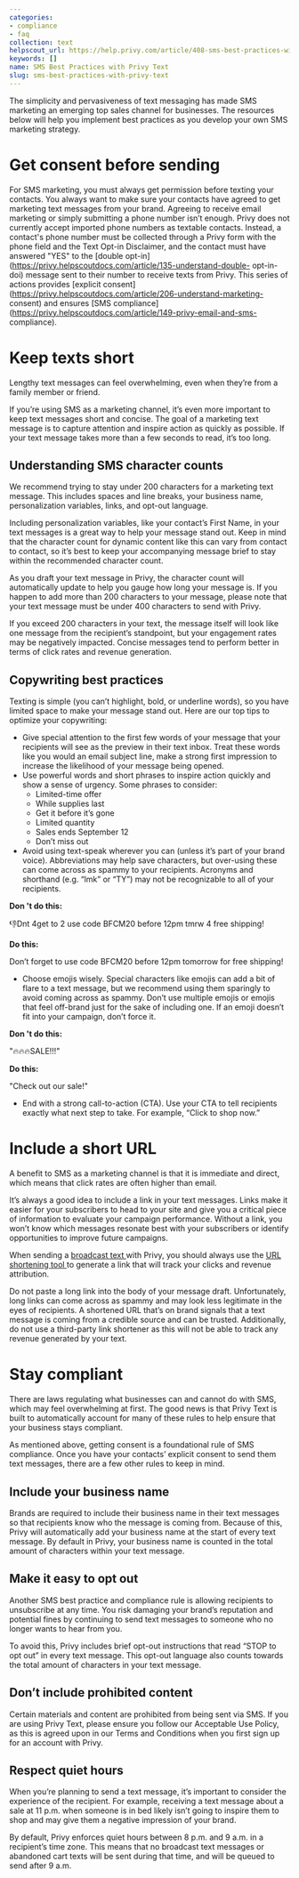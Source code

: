 ```yaml
---
categories:
- compliance
- faq
collection: text
helpscout_url: https://help.privy.com/article/408-sms-best-practices-with-privy-text
keywords: []
name: SMS Best Practices with Privy Text
slug: sms-best-practices-with-privy-text
---
```

The simplicity and pervasiveness of text messaging has made SMS marketing an
emerging top sales channel for businesses. The resources below will help you
implement best practices as you develop your own SMS marketing strategy.

# Get consent before sending

For SMS marketing, you must always get permission before texting your
contacts. You always want to make sure your contacts have agreed to get
marketing text messages from your brand. Agreeing to receive email marketing
or simply submitting a phone number isn’t enough. Privy does not currently
accept imported phone numbers as textable contacts. Instead, a contact's phone
number must be collected through a Privy form with the phone field and the
Text Opt-in Disclaimer, and the contact must have answered "YES" to the
[double opt-in](https://privy.helpscoutdocs.com/article/135-understand-double-
opt-in-doi) message sent to their number to receive texts from Privy. This
series of actions provides [explicit
consent](https://privy.helpscoutdocs.com/article/206-understand-marketing-
consent) and ensures [SMS
compliance](https://privy.helpscoutdocs.com/article/149-privy-email-and-sms-
compliance).

# Keep texts short

Lengthy text messages can feel overwhelming, even when they’re from a family
member or friend.

If you’re using SMS as a marketing channel, it’s even more important to keep
text messages short and concise. The goal of a marketing text message is to
capture attention and inspire action as quickly as possible. If your text
message takes more than a few seconds to read, it’s too long.

## Understanding SMS character counts

We recommend trying to stay under 200 characters for a marketing text message.
This includes spaces and line breaks, your business name, personalization
variables, links, and opt-out language.

Including personalization variables, like your contact’s First Name, in your
text messages is a great way to help your message stand out. Keep in mind that
the character count for dynamic content like this can vary from contact to
contact, so it’s best to keep your accompanying message brief to stay within
the recommended character count.

As you draft your text message in Privy, the character count will
automatically update to help you gauge how long your message is. If you happen
to add more than 200 characters to your message, please note that your text
message must be under 400 characters to send with Privy.

If you exceed 200 characters in your text, the message itself will look like
one message from the recipient’s standpoint, but your engagement rates may be
negatively impacted. Concise messages tend to perform better in terms of click
rates and revenue generation.

## Copywriting best practices

Texting is simple (you can’t highlight, bold, or underline words), so you have
limited space to make your message stand out. Here are our top tips to
optimize your copywriting:

  * Give special attention to the first few words of your message that your recipients will see as the preview in their text inbox. Treat these words like you would an email subject line, make a strong first impression to increase the likelihood of your message being opened. 
  * Use powerful words and short phrases to inspire action quickly and show a sense of urgency. Some phrases to consider:
    * Limited-time offer
    * While supplies last
    * Get it before it’s gone
    * Limited quantity
    * Sales ends September 12
    * Don’t miss out
  * Avoid using text-speak wherever you can (unless it’s part of your brand voice). Abbreviations may help save characters, but over-using these can come across as spammy to your recipients. Acronyms and shorthand (e.g. “lmk” or “TY”) may not be recognizable to all of your recipients.

**Don 't do this:**

👎Dnt 4get to 2 use code BFCM20 before 12pm tmrw 4 free shipping!

**Do this:**

Don’t forget to use code BFCM20 before 12pm tomorrow for free shipping!

  * Choose emojis wisely. Special characters like emojis can add a bit of flare to a text message, but we recommend using them sparingly to avoid coming across as spammy. Don’t use multiple emojis or emojis that feel off-brand just for the sake of including one. If an emoji doesn’t fit into your campaign, don’t force it.

**Don 't do this:**

"🔥🔥🔥​SALE!!!"

**Do this:**

"Check out our sale!"

  * End with a strong call-to-action (CTA). Use your CTA to tell recipients exactly what next step to take. For example, “Click to shop now.”

# Include a short URL

A benefit to SMS as a marketing channel is that it is immediate and direct,
which means that click rates are often higher than email.

It’s always a good idea to include a link in your text messages. Links make it
easier for your subscribers to head to your site and give you a critical piece
of information to evaluate your campaign performance. Without a link, you
won’t know which messages resonate best with your subscribers or identify
opportunities to improve future campaigns.

When sending a [broadcast text
](https://privy.helpscoutdocs.com/article/179-send-a-broadcast-text)with
Privy, you should always use the [URL shortening tool
](https://privy.helpscoutdocs.com/article/179-send-a-broadcast-text)to
generate a link that will track your clicks and revenue attribution.

Do not paste a long link into the body of your message draft. Unfortunately,
long links can come across as spammy and may look less legitimate in the eyes
of recipients. A shortened URL that’s on brand signals that a text message is
coming from a credible source and can be trusted. Additionally, do not use a
third-party link shortener as this will not be able to track any revenue
generated by your text.

# Stay compliant

There are laws regulating what businesses can and cannot do with SMS, which
may feel overwhelming at first. The good news is that Privy Text is built to
automatically account for many of these rules to help ensure that your
business stays compliant.

As mentioned above, getting consent is a foundational rule of SMS compliance.
Once you have your contacts’ explicit consent to send them text messages,
there are a few other rules to keep in mind.

## Include your business name

Brands are required to include their business name in their text messages so
that recipients know who the message is coming from. Because of this, Privy
will automatically add your business name at the start of every text message.
By default in Privy, your business name is counted in the total amount of
characters within your text message.

## Make it easy to opt out

Another SMS best practice and compliance rule is allowing recipients to
unsubscribe at any time. You risk damaging your brand’s reputation and
potential fines by continuing to send text messages to someone who no longer
wants to hear from you.

To avoid this, Privy includes brief opt-out instructions that read “STOP to
opt out” in every text message. This opt-out language also counts towards the
total amount of characters in your text message.

## Don’t include prohibited content

Certain materials and content are prohibited from being sent via SMS. If you
are using Privy Text, please ensure you follow our Acceptable Use Policy, as
this is agreed upon in our Terms and Conditions when you first sign up for an
account with Privy.

## Respect quiet hours

When you’re planning to send a text message, it’s important to consider the
experience of the recipient. For example, receiving a text message about a
sale at 11 p.m. when someone is in bed likely isn’t going to inspire them to
shop and may give them a negative impression of your brand.

By default, Privy enforces quiet hours between 8 p.m. and 9 a.m. in a
recipient’s time zone. This means that no broadcast text messages or abandoned
cart texts will be sent during that time, and will be queued to send after 9
a.m.

